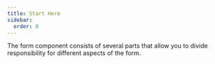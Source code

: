 ```yaml
---
title: Start Here
sidebar:
  order: 0
---
```



The form component consists of several parts that allow you to divide responsibility for different aspects of the form.

<CardGrid>
  <LinkCard
    title="JSON Schema"
    href="json-schema"
    description="Your data model"
  />
  <LinkCard
    title="UI Schema"
    href="ui-schema"
    description="How the form should look like"
  />
  <LinkCard title="Fields" href="fields" description="Form logic block" />
  <LinkCard title="Widgets" href="widgets" description="Various input elements" />
  <LinkCard title="Components" href="components" description="Reusable UI elements" />
  <LinkCard title="Templates" href="templates" description="Standardized component structures"/>
</CardGrid>
